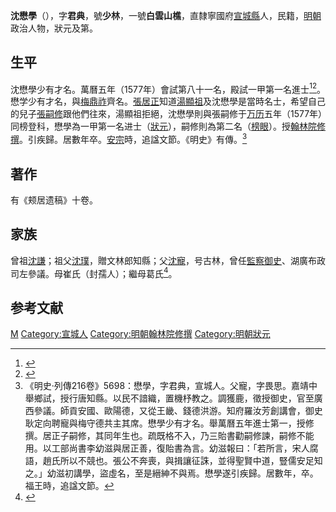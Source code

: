 {{Otheruses|other=名为沈懋学的其他人物|沈仕}}
{{明清人物信息框
| 姓名 = 沈懋學
| 原名 =
| 圖片名稱= 
| 圖片大小 =
| 圖片說明 = 
| 最高職務 = 翰林院修撰
| 國家 = 大明 
| 爵位 =
| 籍貫 = 直隸寧國府宣城縣
| 族裔 = 
| 字號 = 字君典，號少林，一號白雲山樵
| 諡號 = 文節（[[明安宗|安宗]]追諡）
| 出生日期 = 嘉靖十八年（1539年）
| 出生地點 = 直隸宣城縣
| 逝世日期 = 萬曆十年（1582年）四月
| 逝世地點 = 直隸宣城縣
| 墓葬 =
| 配偶 = 
| 親屬 = （子）[[沈有則|沈有則]]，万历庚戌进士
| 出身 =
* 順天府鄉試第一百十八名
* 萬曆五年丁丑科進士及第（狀元）
| 經歷 =
| 著作 =  
}}
'''沈懋學'''（{{bd|1539年||1582年|catIdx=S}}），字'''君典'''，號'''少林'''，一號'''白雲山樵'''，直隸寧國府[[宣城縣|宣城縣]]人，民籍，[[明朝|明朝]]政治人物，狀元及第。

== 生平 ==
沈懋學少有才名。萬曆五年（1577年）會試第八十一名，殿試一甲第一名進士<ref>{{Cite book|title=《皇明贡举考》卷五|last=（明）[[张朝瑞|张朝瑞]]|first=|publisher=《续修四库全书》史部第828册|year=|isbn=|location=|pages=}}</ref><ref>{{Cite book|title=贡举志五种 上|last=鲁小俊，江俊伟著|first=|publisher=武汉：武汉大学出版社|year=2009|isbn=978-7-307-07043-1|location=|pages=}}</ref>。懋学少有才名，與[[梅鼎祚|梅鼎祚]]齊名。[[張居正|張居正]]知道[[湯顯祖|湯顯祖]]及沈懋學是當時名士，希望自己的兒子[[張嗣修|張嗣修]]跟他們往來，湯顯祖拒絕，沈懋學則與張嗣修于[[万历|万历]]五年（1577年）同榜登科，懋學為一甲第一名进士（[[狀元|狀元]]），嗣修則為第二名（[[榜眼|榜眼]]）。授[[翰林院|翰林院]][[修撰|修撰]]。引疾歸。居數年卒。[[明安宗|安宗]]時，追諡文節。《明史》有傳。<ref>《明史·列傳216卷》5698：懋學，字君典，宣城人。父寵，字畏思。嘉靖中舉鄉試，授行唐知縣。以民不諳織，置機杼教之。調獲鹿，徵授御史，官至廣西參議。師貢安國、歐陽德，又從王畿、錢德洪游。知府羅汝芳創講會，御史耿定向聘寵與梅守德共主其席。懋學少有才名。舉萬曆五年進士第一，授修撰。居正子嗣修，其同年生也。疏既格不入，乃三貽書勸嗣修諫，嗣修不能用。以工部尚書李幼滋與居正善，復貽書為言。幼滋報曰：「若所言，宋人腐語，趙氏所以不競也。張公不奔喪，與揖讓征誅，並得聖賢中道，豎儒安足知之。」幼滋初講學，盜虛名，至是縉紳不與焉。懋學遂引疾歸。居數年，卒。福王時，追諡文節。</ref>

==著作==
有《颊居遗稿》十卷。

== 家族 ==
曾祖[[沈謙|沈謙]]；祖父[[沈璞|沈璞]]，贈文林郎知縣；父[[沈寵|沈寵]]，号古林，曾任[[監察御史|監察御史]]、湖廣布政司左參議。母崔氏（封孺人）；繼母葛氏<ref>{{Cite book|title=天一阁藏明代科举录选刊 登科录 点校本|last=龚延明主编|first=|publisher=宁波出版社|year=2016|isbn=978-7-5526-2320-8|location=宁波|pages=|quote=《天一閣藏明代科舉錄選刊.登科錄》之《萬曆五年丁丑科登科錄》}}</ref>。

==参考文献==
{{reflist}}

{{萬曆五年丁丑科殿試金榜}}

{{Authority control}}

{{DEFAULTSORT:Shen沈}}
[[Category:沈姓|M]]
[[Category:宣城人|Category:宣城人]]
[[Category:明朝翰林院修撰|Category:明朝翰林院修撰]]
[[Category:明朝狀元|Category:明朝狀元]]